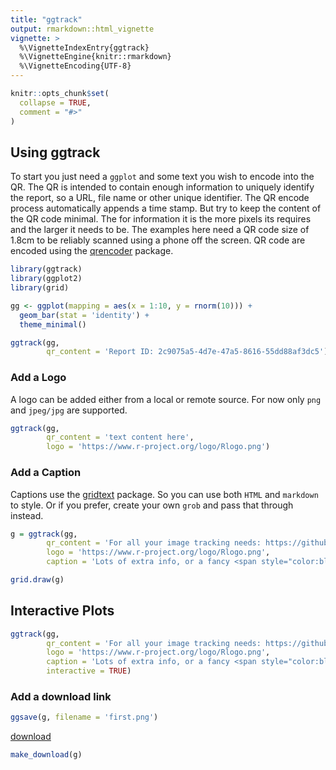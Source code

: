 ```yaml
---
title: "ggtrack"
output: rmarkdown::html_vignette
vignette: >
  %\VignetteIndexEntry{ggtrack}
  %\VignetteEngine{knitr::rmarkdown}
  %\VignetteEncoding{UTF-8}
---
```


```r
knitr::opts_chunk$set(
  collapse = TRUE,
  comment = "#>"
)
```



## Using ggtrack

To start you just need a `ggplot` and some text you wish to encode into the QR. The QR is intended to contain enough information to uniquely identify the report, so a URL, file name or other unique identifier. The QR encode process automatically appends a time stamp. But try to keep the content of the QR code minimal. The for information it is the more pixels its requires and the larger it needs to be. The examples here need a QR code size of 1.8cm to be reliably scanned using a phone off the screen. QR code are encoded using the [qrencoder](https://github.com/hrbrmstr/qrencoder) package.

```r
library(ggtrack)
library(ggplot2)
library(grid)

gg <- ggplot(mapping = aes(x = 1:10, y = rnorm(10))) +
  geom_bar(stat = 'identity') +
  theme_minimal()

ggtrack(gg,
        qr_content = 'Report ID: 2c9075a5-4d7e-47a5-8616-55dd88af3dc5')

```

### Add a Logo

A logo can be added either from a local or remote source. For now only `png` and `jpeg/jpg` are supported.

```r
ggtrack(gg,
        qr_content = 'text content here',
        logo = 'https://www.r-project.org/logo/Rlogo.png')

```




### Add a Caption

Captions use the [gridtext](https://github.com/wilkelab/gridtext) package. So you can use both `HTML` and `markdown` to style. Or if you prefer, create your own `grob` and pass that through instead.

```r
g = ggtrack(gg,
        qr_content = 'For all your image tracking needs: https://github.com/mrjoh3/ggtrack',
        logo = 'https://www.r-project.org/logo/Rlogo.png',
        caption = 'Lots of extra info, or a fancy <span style="color:blue">"grob"</span>.')

grid.draw(g)
```


## Interactive Plots



```r
ggtrack(gg,
        qr_content = 'For all your image tracking needs: https://github.com/mrjoh3/ggtrack',
        logo = 'https://www.r-project.org/logo/Rlogo.png',
        caption = 'Lots of extra info, or a fancy <span style="color:blue">"grob"</span>.',
        interactive = TRUE)

```



### Add a download link 

```r
ggsave(g, filename = 'first.png')
```

[download](first.png)


```r

make_download(g)
```






<style>
.hide img {
  float: right;
  margin-bottom: -50%; /* crop position */
}
</style>

<div class="hide">

</div>




